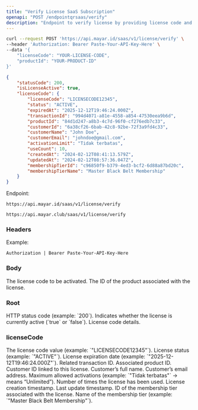 ```yaml
---
title: "Verify License SaaS Subscription"
openapi: "POST /endpointqrsaas/verify"
description: "Endpoint to verify license by providing license code and product ID in Saas Subscription Product."
---
```


<RequestExample>

```bash Request Example
curl --request POST 'https://api.mayar.id/saas/v1/license/verify' \
--header 'Authorization: Bearer Paste-Your-API-Key-Here' \
--data '{
    "licenseCode": "YOUR-LICENSE-CODE",
    "productId": "YOUR-PRODUCT-ID"
}'
```

</RequestExample>

<ResponseExample>

```json Response Example 200
{
    "statusCode": 200,
    "isLicenseActive": true,
    "licenseCode": {
        "licenseCode": "LICENSECODE12345",
        "status": "ACTIVE",
        "expiredAt": "2025-12-12T19:46:24.000Z",
        "transactionId": "994d4071-a81e-4558-a854-47530eea9b6d",
        "productId": "84d1d247-a8b3-4c7d-96f0-cf276edb7c33",
        "customerId": "6a38cf26-6bab-42c8-92be-72f3a9fd4c33",
        "customerName": "John Doe",
        "customerEmail": "johndoe@gmail.com",
        "activationLimit": "Tidak terbatas",
        "useCount": 10,
        "createdAt": "2024-02-12T08:41:13.579Z",
        "updatedAt": "2024-02-12T08:57:36.047Z",
        "membershipTierId": "c96850f9-b379-4ed3-bcf2-6d88a87bd20c",
        "membershipTierName": "Master Black Belt Membership"
    }
}
```

</ResponseExample>

Endpoint:

<CodeGroup>

```Production Production
https://api.mayar.id/saas/v1/license/verify
```


```Sandbox Sandbox
https://api.mayar.club/saas/v1/license/verify
```

</CodeGroup>

### Headers

<ResponseField name="Authorization" type="string" required>
  Example:

  `Authorization | Bearer Paste-Your-API-Key-Here`
</ResponseField>

### Body

<ParamField path="licenseCode" type="string" required>
  The license code to be activated.
</ParamField>

<ParamField path="productId" type="string" required>
  The ID of the product associated with the license.
</ParamField>

### Root

<ParamField path="statusCode" type="number">
  HTTP status code (example: `200`).
</ParamField>

<ParamField path="isLicenseActive" type="boolean">
  Indicates whether the license is currently active (`true` or `false`).
</ParamField>

<ParamField path="licenseCode" type="object">
  License code details.
</ParamField>

### licenseCode

<ParamField path="licenseCode" type="string">
  The license code value (example: `"LICENSECODE12345"`).
</ParamField>

<ParamField path="status" type="string">
  License status (example: `"ACTIVE"`).
</ParamField>

<ParamField path="expiredAt" type="string (ISO 8601 datetime)">
  License expiration date (example: `"2025-12-12T19:46:24.000Z"`).
</ParamField>

<ParamField path="transactionId" type="string (UUID)">
  Related transaction ID.
</ParamField>

<ParamField path="productId" type="string (UUID)">
  Associated product ID.
</ParamField>

<ParamField path="customerId" type="string">
  Customer ID linked to this license.
</ParamField>

<ParamField path="customerName" type="string (UUID)">
  Customer’s full name.
</ParamField>

<ParamField path="customerEmail" type="string">
  Customer’s email address.
</ParamField>

<ParamField path="activationLimit" type="string">
  Maximum allowed activations (example: `"Tidak terbatas"` → means “Unlimited”).
</ParamField>

<ParamField path="useCount" type="number">
  Number of times the license has been used.
</ParamField>

<ParamField path="createdAt" type="string (ISO 8601 datetime)">
  License creation timestamp.
</ParamField>

<ParamField path="updatedAt" type="string (ISO 8601 datetime)">
  Last update timestamp.
</ParamField>

<ParamField path="membershipTierId" type="string (UUID)">
  ID of the membership tier associated with the license.
</ParamField>

<ParamField path="param" type="string">
  Name of the membership tier (example: `"Master Black Belt Membership"`).
</ParamField>